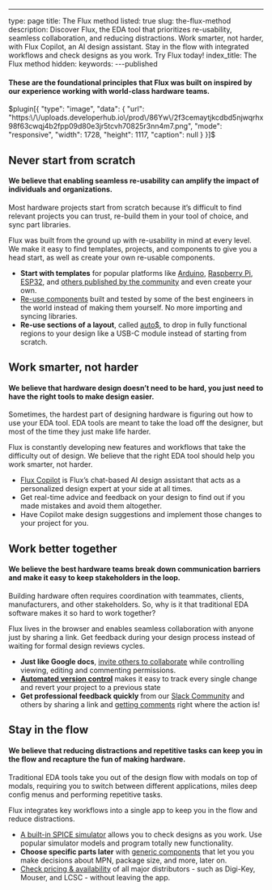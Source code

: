 ---
type: page
title: The Flux method
listed: true
slug: the-flux-method
description: Discover Flux, the EDA tool that prioritizes re-usability, seamless collaboration, and reducing distractions. Work smarter, not harder, with Flux Copilot, an AI design assistant. Stay in the flow with integrated workflows and check designs as you work. Try Flux today!
index_title: The Flux method
hidden: 
keywords: 
---published

#### These are the foundational principles that Flux was built on inspired by our experience working with world-class hardware teams.

$plugin[{
    "type": "image",
    "data": {
        "url": "https:\/\/uploads.developerhub.io\/prod\/86Yw\/2f3cemaytjkcdbd5njwqrhx98f63cwqj4b2fpp09d80e3jr5tcvh70825r3nn4m7.png",
        "mode": "responsive",
        "width": 1728,
        "height": 1117,
        "caption": null
    }
}]$

## Never start from scratch

#### We believe that enabling seamless re-usability can amplify the impact of individuals and organizations.

Most hardware projects start from scratch because it’s difficult to find relevant projects you can trust, re-build them in your tool of choice, and sync part libraries.

Flux was built from the ground up with re-usability in mind at every level. We make it easy to find templates, projects, and components to give you a head start, as well as create your own re-usable components. 

- **Start with templates** for popular platforms like [Arduino](https://www.flux.ai/sitemap/project-templates/arduino), [Raspberry Pi](https://www.flux.ai/sitemap/project-templates/raspberry-pi), [ESP32](https://www.flux.ai/sitemap/project-templates/raspberry-pi), and [others published by the community](https://www.flux.ai/sitemap/project-templates) and even create your own.
- [Re-use components](/Introduction/flux-walkthrough-3-schematic-editor#community-library) built and tested by some of the best engineers in the world instead of making them yourself. No more importing and syncing libraries. 
- **Re-use sections of a layout**, called [auto$](/tutorials/tutorial-parts-and-sublayouts), to drop in fully functional regions to your design like a USB-C module instead of starting from scratch. 

## Work smarter, not harder

#### We believe that hardware design doesn’t need to be hard, you just need to have the right tools to make design easier.

Sometimes, the hardest part of designing hardware is figuring out how to use your EDA tool. EDA tools are meant to take the load off the designer, but most of the time they just make life harder.

Flux is constantly developing new features and workflows that take the difficulty out of design. We believe that the right EDA tool should help you work smarter, not harder.

- [Flux Copilot](https://docs.flux.ai/tutorials/ai-for-hardware-design) is Flux’s chat-based AI design assistant that acts as a personalized design expert at your side at all times. 
- Get real-time advice and feedback on your design to find out if you made mistakes and avoid them altogether.
- Have Copilot make design suggestions and implement those changes to your project for you. 

## Work better together

#### We believe the best hardware teams break down communication barriers and make it easy to keep stakeholders in the loop.

Building hardware often requires coordination with teammates, clients, manufacturers, and other stakeholders. So, why is it that traditional EDA software makes it so hard to work together? 

Flux lives in the browser and enables seamless collaboration with anyone just by sharing a link. Get feedback during your design process instead of waiting for formal design reviews cycles.

- **Just like Google docs**, [invite others to collaborate](/reference/reference-sharing-and-permissions#share-menu) while controlling viewing, editing and commenting permissions. 
- **[Automated version control](/tutorials/version-control---deep-dive)** makes it easy to track every single change and revert your project to a previous state
- **Get professional feedback quickly** from our [Slack Community](https://join.slack.com/t/fluxcommunity/shared_invite/zt-p48n941f-wzQ06kGmuFJ2HXnGYT1JkA) and others by sharing a link and [getting comments](/reference/reference-comments) right where the action is!

## Stay in the flow

#### We believe that reducing distractions and repetitive tasks can keep you in the flow and recapture the fun of making hardware.

Traditional EDA tools take you out of the design flow with modals on top of modals, requiring you to switch between different applications, miles deep config menus and performing repetitive tasks.

Flux integrates key workflows into a single app to keep you in the flow and reduce distractions.

- [A built-in SPICE simulator](/tutorials/the-simulator) allows you to check designs as you work. Use popular simulator models and program totally new functionality.
- **Choose specific parts later** with [generic components](https://www.youtube.com/watch?v=GeRI23uPTLA) that let you you make decisions about MPN, package size, and more, later on.
- [Check pricing & availability](/reference/reference-inspector-pricing-and-availability) of all major distributors - such as Digi-Key, Mouser, and LCSC - without leaving the app.

